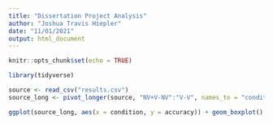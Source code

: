 ```yaml
---
title: "Dissertation Project Analysis"
author: "Joshua Travis Hiepler"
date: "11/01/2021"
output: html_document
---
```


```r
knitr::opts_chunk$set(echo = TRUE)
```

```r
library(tidyverse)
```


```r
source <- read_csv("results.csv")
source_long <- pivot_longer(source, "NV+V-NV":"V-V", names_to = "condition", values_to = "accuracy")
```
```r
ggplot(source_long, aes(x = condition, y = accuracy)) + geom_boxplot()
```


